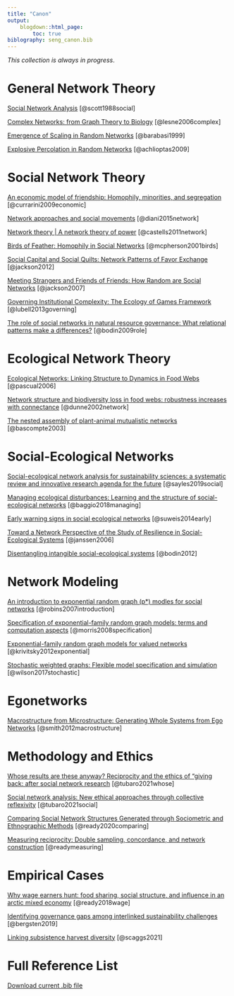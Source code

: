 ```yaml
---
title: "Canon"
output:
    blogdown::html_page:
        toc: true
biblography: seng_canon.bib
---
```


*This collection is always in progress*. 

# General Network Theory 

[Social Network Analysis](https://journals.sagepub.com/doi/pdf/10.1177/0038038588022001007?casa_token=u0IemtO8RKEAAAAA:wKiTVxloaouj7Y4g4ZiACmtQYQ-aHxQZcdLGurJuEihST6vgaBrFXa1V7Ad3zp1cyKhhMdGka7iMTA) [@scott1988social]

[Complex Networks: from Graph Theory to Biology](https://link.springer.com/content/pdf/10.1007/s11005-006-0123-1.pdf) [@lesne2006complex]

[Emergence of Scaling in Random Networks](https://homes.luddy.indiana.edu/jbollen/I501F13/readings/Science-1999-Barabasi-509-12.pdf) [@barabasi1999]

[Explosive Percolation in Random Networks](http://www.uvm.edu/pdodds/files/papers/others/2009/achlioptas2009a.pdf) [@achlioptas2009]

# Social Network Theory 

[An economic model of friendship: Homophily, minorities, and segregation](https://onlinelibrary.wiley.com/doi/pdf/10.3982/ECTA7528?casa_token=gOxDDGfqQJ4AAAAA:54cxVptr1JRmCi3ErwoSs5LrblN8ChoLYB40Tayxl_b4NtsBO5EftAsBg_ZC0xuyPjQttrH4nMZzb_Qz) [@currarini2009economic]

[Network approaches and social movements](https://www.oxfordhandbooks.com/view/10.1093/oxfordhb/9780199678402.001.0001/oxfordhb-9780199678402-e-9) [@diani2015network]

[Network theory | A network theory of power](https://ijoc.org/index.php/ijoc/article/view/1136/553) [@castells2011network]

[Birds of Feather: Homophily in Social Networks](https://www.annualreviews.org/doi/pdf/10.1146/annurev.soc.27.1.415) [@mcpherson2001birds]

[Social Capital and Social Quilts: Network Patterns of Favor Exchange](http://citeseerx.ist.psu.edu/viewdoc/download?doi=10.1.1.154.2629&rep=rep1&type=pdf) [@jackson2012]

[Meeting Strangers and Friends of Friends: How Random are Social Networks](http://citeseerx.ist.psu.edu/viewdoc/download?doi=10.1.1.84.8381&rep=rep1&type=pdf) [@jackson2007]

[Governing Institutional Complexity: The Ecology of Games Framework](https://onlinelibrary.wiley.com/doi/pdf/10.1111/psj.12028?casa_token=qidLJtKNYLgAAAAA%3AdDWTYUMb1oFzVHiOegyTcFPZjv7D9qFElERhqwvd3LqH7pKuuYdZFWOQkUyhVS5dBPxY5WoopfypIpk) [@lubell2013governing]  

[The role of social networks in natural resource governance: What relational patterns make a differences?](https://www.stockholmresiliencecenter.org/download/18.5ce3bd8012d79a5929580003005/Bodin+and+Crona+2009_Social+networks+in+NRM+review.pdf) [@bodin2009role]

# Ecological Network Theory 

[Ecological Networks: Linking Structure to Dynamics in Food Webs](https://books.google.com/books?hl=en&lr=&id=YpQRDAAAQBAJ&oi=fnd&pg=PP1&ots=K642d6Yw6X&sig=jYbQ1ORGpkloo8l3dxWSLaRB0fI#v=onepage&q&f=false) [@pascual2006]

[Network structure and biodiversity loss in food webs: robustness increases with connectance](https://onlinelibrary.wiley.com/doi/abs/10.1046/j.1461-0248.2002.00354.x) [@dunne2002network]

[The nested assembly of plant-animal mutualistic networks](https://www.pnas.org/content/pnas/100/16/9383.full.pdf) [@bascompte2003]

# Social-Ecological Networks

[Social-ecological network analysis for sustainability sciences: a systematic review and innovative research agenda for the future](https://iopscience.iop.org/article/10.1088/1748-9326/ab2619/pdf) [@sayles2019social]

[Managing ecological disturbances: Learning and the structure of social-ecological networks](https://www.sciencedirect.com/science/article/pii/S1364815217313075/pdfft?casa_token=V6jbplf111wAAAAA:SLSMw9lKHtWf8yefTzdNPWGDyilN8woe7zp-78fuRtSW8yTkZXf4BNEku0RCYTOTqp-ZJZXnNg&md5=afeb4de4cb5f0c326cd4aec2cc178778&pid=1-s2.0-S1364815217313075-main.pdf) [@baggio2018managing]

[Early warning signs in social ecological networks](https://journals.plos.org/plosone/article/file?id=10.1371/journal.pone.0101851&type=printable) [@suweis2014early]

[Toward a Network Perspective of the Study of Resilience in Social-Ecological Systems](https://www.ecologyandsociety.org/vol11/iss1/art15/ES-2005-1462.pdf) [@janssen2006]

[Disentangling intangible social-ecological systems](http://explorer.bee.oregonstate.edu/Topic/InfluenceNetworks/Documents/DisentanglingIntangibleSES.pdf) [@bodin2012]

# Network Modeling 

[An introduction to exponential random graph (p*) modles for social networks](https://pdf.sciencedirectassets.com/271850/1-s2.0-S0378873307X01060/1-s2.0-S0378873306000372/main.pdf?X-Amz-Security-Token=IQoJb3JpZ2luX2VjEMH%2F%2F%2F%2F%2F%2F%2F%2F%2F%2FwEaCXVzLWVhc3QtMSJGMEQCICb1ZS8KkZQ54LeB5W7pPqe2FnE%2Bzjf08%2FbFmT5KLZQnAiBensC83e1xEpyULJxVk9WnutGvTYbTF%2B%2FA7eN5YTuvvCqDBAiq%2F%2F%2F%2F%2F%2F%2F%2F%2F%2F8BEAQaDDA1OTAwMzU0Njg2NSIMHLjlZ6qONEO0rCaZKtcDRIcNPH5G9OsVQZoTvmWOOZuZZQ%2BLUIS1Rj9ChH2Cf7G1xTNOH%2BifKjWZmMJSI7B%2FylUisEbJxdoTst2ioY1%2BbdlV2ExCKhq3VYPCrO7JvTnYZ4jWaQcEHydm91Bp1uzJwxbMTueWM64AL%2Bi3mEW%2FHFKjPoyk6BqUK0p%2B5bALCGHYQh%2BxSpPvOsR4htIsbGDpERzpglydU7DGVkRyZ5UW88zaRnnZRTXcVnRXx98OKa40n8p1DcyrVpCNIippLAuntpmEHvQCu%2BcZgDe8mfGT%2BFOLDp8yrkDR4MPrZhVOoU2NgK08g8nFYsIGYPA4yJKNpnHODSZveB%2F%2FMctP6FuDAQEZ9wwtXUl1n%2FQzY97NbkFbNHkvLQKNGSVEKBKcDdSUDNE1NvnBsZJy4j%2BV2qjsiQLGGq1UQGGvK%2FhW71x3Lz%2F2rvpox9a7v%2FH8NYHnT%2FHB8sCLHjZV0%2F5ujtT78horTM7ovssfefiB7Dd2sN5%2BC1zw2%2BjPx1UZTzoES%2BFteVqBupecYzPteQlWiL5O9yHsGRR0ia2wk6vo62alBZdfIN7HQzck%2BilkNHJlrh%2Fh%2FUix%2BckZ1RhUI2MQmrlXaOWRyebuMIRAwSNyhjNCU%2BiI4iXyz2k174LcMMGC840GOqYB3PentLFjjgMXZhAy7qBToDaa%2BLzX8TpNpMqSjslSqBrE%2BNhKv3z2HlTKLNLJ7uIf0P9rn0%2BaXVjt4TzxyplTjNv1thS3DYOATNobecs7JMjGJcRmiM1Kxtah2qqaaTqLvG%2F1ShkWRBeatOrdZbylYsdHHcGqQAkFr8vnq48FUQOfFwV7BS1ke1C6jAwTMdacJNPrmCJEKdVruLxqMYcWS4NwuJpT4g%3D%3D&X-Amz-Algorithm=AWS4-HMAC-SHA256&X-Amz-Date=20211217T172011Z&X-Amz-SignedHeaders=host&X-Amz-Expires=300&X-Amz-Credential=ASIAQ3PHCVTYQDXNYKML%2F20211217%2Fus-east-1%2Fs3%2Faws4_request&X-Amz-Signature=60bbc468687acfff69ed0d837d921c7e79c682c844cee8c4aea5b707ffa59069&hash=58dbdfdd6c4e846dba7a0bd3d331096579d8bd200a95cfb6754aa3d25c88783f&host=68042c943591013ac2b2430a89b270f6af2c76d8dfd086a07176afe7c76c2c61&pii=S0378873306000372&tid=spdf-86738f18-1d9c-4dc1-bf8d-a193a9689e57&sid=728f9b2a871f7341802b02231807f7b4a000gxrqa&type=client) [@robins2007introduction]

[Specification of exponential-family random graph models: terms and computation aspects](https://www.ncbi.nlm.nih.gov/pmc/articles/PMC2481518/pdf/nihms-54862.pdf) [@morris2008specification]

[Exponential-family random graph models for valued networks](https://www.ncbi.nlm.nih.gov/pmc/articles/PMC3964598/pdf/nihms469413.pdf) [@krivitsky2012exponential]

[Stochastic weighted graphs: Flexible model specification and simulation](https://pdf.sciencedirectassets.com/271850/1-s2.0-S0378873316X00068/1-s2.0-S0378873315300083/main.pdf?X-Amz-Security-Token=IQoJb3JpZ2luX2VjEMH%2F%2F%2F%2F%2F%2F%2F%2F%2F%2FwEaCXVzLWVhc3QtMSJIMEYCIQCxLpGP4O7PlesYvtEC2BH4ymD2F6GZtSOoo6JEHN%2F07QIhAJN7PYp8R6b6Zblp5O%2FLY4wbaWInoH%2ByrRjxikgxJcYyKoMECKr%2F%2F%2F%2F%2F%2F%2F%2F%2F%2FwEQBBoMMDU5MDAzNTQ2ODY1Igxbd4yScVCt8M54etMq1wOdMdbmTGVa2XdD0Rl6Hk78W8NSIlcC8pA7avp5%2BaWIgVFVboOq2N223yg2Q%2BH%2F%2BmndEyDm9oGhyxTZJo3ycL2waiTpJPfKwne4mwJdKW86Y7PWec24oigKQrnqcATePR38VJLURn61a8Zhigy5Ks0R15BuckwGDF3yEjJv14ICPDYmbpJxae6m0ESg5zeKppc7zri3i29PbYX3xKRwilFFEMu0rOfSd15jbRagQXbATr3seb5KiOdfkMqduxTIy3RQfQfO57BW%2FW%2BoAWuJr3WCNz%2FmvXZc6w4bkt4oI6BCeiKvQeW9Kiu4HN8n3mUprYowypVoSPaG7BfjgGA3wfX9u98d1KbdhJbVIWLHCq4%2FS%2BezwPC1sumCxDjMg%2FsnYk%2FqQAig%2BbX1E9Bt2uUdEQkJ6bR8%2BsZ%2Fwp%2FkZQSPXFBmxt4Uiefy8GcTU8OzTUr1JWK47lAarfvDq6rkEErAmTiU1u7LWDUKjzCd5IuATlKteqj8qZunyslNmfJ%2B7fiJ%2BjwSS007vb%2FuqRRjpKD%2Fa31jkXMPFHIYGYT%2FEYsMnqiqiIwzyX581LbUqQYXlIECuVBcH9817pK%2BdEd17McvmpLJrWYUYmyz8TnyxFd00o2YKC4EUbFeqy4wzYHzjQY6pAEyzpuy4ObCh%2F%2Fwz2nL75eQGI0W2ZHrpMqRycrOQAenujBNLmhhz0bLN4pK2vZGpHYAbVnUgA703l951bB%2B5IFaKnXV%2BrTu8VAB9Mhrz87AyHN4ivX3JF5NXddy6rtC8NmOLC8L9vfle0TY%2Bnf59Fzjq1gRNpmFamqgfl66JDFMK%2FDOQQI5QrOXTjZY04IbqG4lVZ6noYGgif05Hop9xOeyLCcPcA%3D%3D&X-Amz-Algorithm=AWS4-HMAC-SHA256&X-Amz-Date=20211217T180228Z&X-Amz-SignedHeaders=host&X-Amz-Expires=300&X-Amz-Credential=ASIAQ3PHCVTYRGMRDSES%2F20211217%2Fus-east-1%2Fs3%2Faws4_request&X-Amz-Signature=1c12d90d58f43ad73429b33e07e7555717a50a32d9618ddfcd82f3ead578a7c2&hash=3fe5831c7dfa495ba521f045134d9e6734a954999bad99ef26ae258637924653&host=68042c943591013ac2b2430a89b270f6af2c76d8dfd086a07176afe7c76c2c61&pii=S0378873315300083&tid=spdf-2e3d8d05-ca5d-402f-b482-a59348d43ad4&sid=728f9b2a871f7341802b02231807f7b4a000gxrqa&type=client) [@wilson2017stochastic]

# Egonetworks

[Macrostructure from Microstructure: Generating Whole Systems from Ego Networks](https://www.ncbi.nlm.nih.gov/pmc/articles/PMC4203462/) [@smith2012macrostructure]

# Methodology and Ethics

[Whose results are these anyway? Reciprocity and the ethics of "giving back: after social network research](https://core.ac.uk/reader/265350790) [@tubaro2021whose]

[Social network analysis: New ethical approaches through collective reflexivity](https://www.sciencedirect.com/science/article/pii/S0378873320301003?casa_token=pVOoyX_AnMwAAAAA:kPlJa7CLkDBDlHFAkvTsl_kGqUHHJfidcD9Ub9WHUHk02cT_18PsviZgyEVTOfK2nOorAOpvHIc) [@tubaro2021social]

[Comparing Social Network Structures Generated through Sociometric and Ethnographic Methods](https://journals.sagepub.com/doi/10.1177/1525822X20945499) [@ready2020comparing]

[Measuring reciprocity: Double sampling, concordance, and network construction]() [@readymeasuring]

# Empirical Cases 

[Why wage earners hunt: food sharing, social structure, and influence in an arctic mixed economy](http://eprints.lse.ac.uk/86516/1/Power_Why%20wage%20earners%20hunt_2018.pdf) [@ready2018wage]

[Identifying governance gaps among interlinked sustainability challenges](https://www.sciencedirect.com/science/article/pii/S1462901118303010/pdfft?isDTMRedir=true&download=true) [@bergsten2019]

[Linking subsistence harvest diversity](https://pubmed.ncbi.nlm.nih.gov/33554415/) [@scaggs2021]



# Full Reference List

[Download current .bib file](/content/seng_canon_update.bib)
